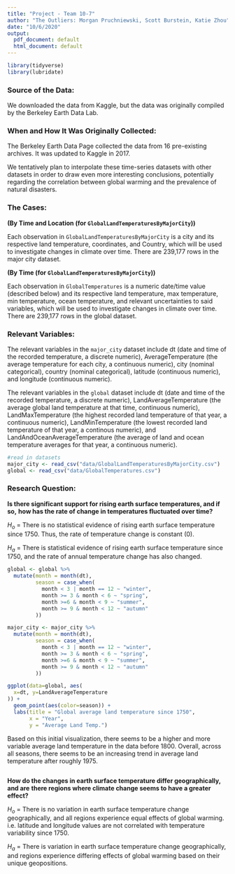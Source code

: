 ```yaml
---
title: "Project - Team 10-7"
author: "The Outliers: Morgan Pruchniewski, Scott Burstein, Katie Zhou"
date: "10/6/2020"
output: 
  pdf_document: default
  html_document: default
---
```


```r
library(tidyverse) 
library(lubridate)
```

### Source of the Data:
We downloaded the data from Kaggle, but the data was originally compiled by the 
Berkeley Earth Data Lab.

### When and How It Was Originally Collected: 
The Berkeley Earth Data Page collected the data from 16 pre-existing archives. 
It was updated to Kaggle in 2017.

We tentatively plan to interpolate these time-series datasets with other 
datasets in order to draw even more interesting conclusions, potentially 
regarding the correlation between global warming and the prevalence of natural 
disasters. 

### The Cases:

**(By Time and Location (for `GlobalLandTemperaturesByMajorCity`))**

Each observation in `GlobalLandTemperaturesByMajorCity` is a city and its 
respective land temperature, coordinates, and Country, which will be used to 
investigate changes in climate over time. There are 239,177 rows in the major 
city dataset. 

**(By Time (for `GlobalLandTemperaturesByMajorCity`))**

Each observation in `GlobalTemperatures` is a numeric date/time value 
(described below) and its respective land temperature, max temperature, 
min temperature, ocean temperature, and relevant uncertainties to said 
variables, which will be used to investigate changes in climate over time. 
There are 239,177 rows in the global dataset. 

### Relevant Variables:

The relevant variables in the `major_city` dataset include dt (date and time of 
the recorded temperature, a discrete numeric), AverageTemperature (the average 
temperature for each city, a continuous numeric), city (nominal categorical), 
country (nominal categorical), latitude (continuous numeric), and longitude 
(continuous numeric).

The relevant variables in the `global` dataset include dt (date and time of the 
recorded temperature, a discrete numeric), LandAverageTemperature (the average 
global land temperature at that time, continuous numeric), LandMaxTemperature 
(the highest recorded land temperature of that year, a continuous numeric), 
LandMinTemperature (the lowest recorded land temperature of that year, a 
continous numeric), and LandAndOceanAverageTemperature (the average of land and 
ocean temperature averages for that year, a continuous numeric).

```r
#read in datasets
major_city <- read_csv("data/GlobalLandTemperaturesByMajorCity.csv")
global <- read_csv("data/GlobalTemperatures.csv")

```

### Research Question:

**Is there significant support for rising earth surface temperatures, and if so,**
**how has the rate of change in temperatures fluctuated over time?**

$H_o$ = There is no statistical evidence of rising earth surface temperature 
since 1750. Thus, the rate of temperature change is constant (0).

$H_a$ = There is statistical evidence of rising earth surface temperature since 
1750, and the rate of annual temperature change has also changed.

```r
global <- global %>%
  mutate(month = month(dt),
         season = case_when(
           month < 3 | month == 12 ~ "winter",
           month >= 3 & month < 6 ~ "spring",
           month >=6 & month < 9 ~ "summer",
           month >= 9 & month < 12 ~ "autumn"
         )) 

major_city <- major_city %>%
  mutate(month = month(dt),
         season = case_when(
           month < 3 | month == 12 ~ "winter",
           month >= 3 & month < 6 ~ "spring",
           month >=6 & month < 9 ~ "summer",
           month >= 9 & month < 12 ~ "autumn"
         )) 

```


```r
ggplot(data=global, aes(
  x=dt, y=LandAverageTemperature
)) +
  geom_point(aes(color=season)) + 
  labs(title = "Global average land temperature since 1750",
       x = "Year",
       y = "Average Land Temp.")

```
Based on this initial visualization, there seems to be a higher and more variable average land temperature in the data before 1800. 
Overall, across all seasons, there seems to be an increasing trend in average land temperature after roughly 1975. 


```r

```

**How do the changes in earth surface temperature differ geographically, and are**
**there regions where climate change seems to have a greater effect?**


$H_o$ = There is no variation in earth surface temperature change 
geographically, and all regions experience equal effects of global warming.
i.e. latitude and longitude values are not correlated with temperature 
variability since 1750.

$H_a$ = There is variation in earth surface temperature change geographically, 
and regions experience differing effects of global warming based on their unique 
geopositions.
